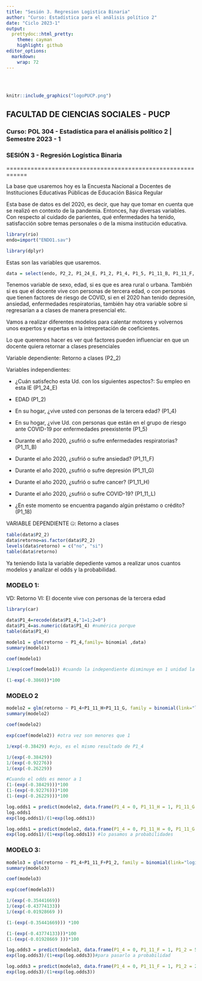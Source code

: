 ```yaml
---
title: "Sesión 3. Regresion Logistica Binaria"
author: "Curso: Estadística para el análisis político 2"
date: "Ciclo 2023-1"
output:
  prettydoc::html_pretty:
    theme: cayman
    highlight: github
editor_options: 
  markdown: 
    wrap: 72
---
```


<br>

<center><img src=" " width="200"/></center>

```r
knitr::include_graphics("logoPUCP.png") 
```

## FACULTAD DE CIENCIAS SOCIALES - PUCP <br>

### Curso: POL 304 - Estadística para el análisis político 2 \| Semestre 2023 - 1 <br>

### **SESIÓN 3 - Regresión Logística Binaria** <br>

============================================================

La base que usaremos hoy es la Encuesta Nacional a Docentes de
Instituciones Educativas Públicas de Educación Básica Regular

Esta base de datos es del 2020, es decir, que hay que tomar en cuenta
que se realizó en contexto de la pandemia. Entonces, hay diversas
variables. Con respecto al cuidado de parientes, qué enfermedades ha
tenido, satisfacción sobre temas personales o de la misma institución
educativa.

```r
library(rio)
endo=import("ENDO1.sav")
```

```r
library(dplyr)
```

Estas son las variables que usaremos.

```r
data = select(endo, P2_2, P1_24_E, P1_2, P1_4, P1_5, P1_11_B, P1_11_F, P1_11_G, P1_11_H, P1_11_L, P1_18)
```

Tenemos variable de sexo, edad, si es que es area rural o urbana.
También si es que el docente vive con personas de tercera edad, o con
personas que tienen factores de riesgo de COVID, si en el 2020 han
tenido depresión, ansiedad, enfermedades respiratorias, también hay otra
variable sobre si regresarían a a clases de manera presencial etc.

Vamos a realizar diferentes modelos para calentar motores y volvernos
unos expertos y expertas en la intrepretación de coeficientes.

Lo que queremos hacer es ver qué factores pueden influenciar en que un
docente quiera retornar a clases presenciales

Variable dependiente: Retorno a clases (P2_2)

Variables independientes:

-   ¿Cuán satisfecho esta Ud. con los siguientes aspectos?: Su empleo en
    esta IE (P1_24_E)

-   EDAD (P1_2)

-   En su hogar, ¿vive usted con personas de la tercera edad? (P1_4)

-   En su hogar, ¿vive Ud. con personas que están en el grupo de riesgo
    ante COVID-19 por enfermedades preexistente (P1_5)

-   Durante el año 2020, ¿sufrió o sufre enfermedades
    respiratorias?(P1_11_B)

-   Durante el año 2020, ¿sufrió o sufre ansiedad? (P1_11_F)

-   Durante el año 2020, ¿sufrió o sufre depresión (P1_11_G)

-   Durante el año 2020, ¿sufrió o sufre cancer? (P1_11_H)

-   Durante el año 2020, ¿sufrió o sufre COVID-19? (P1_11_L)

-   ¿En este momento se encuentra pagando algún préstamo o crédito?
    (P1_18)

VARIABLE DEPENDIENTE 🤐: Retorno a clases

```r
table(data$P2_2)
data$retorno=as.factor(data$P2_2)
levels(data$retorno) = c("no", "si")
table(data$retorno)
```

Ya teniendo lista la variable depediente vamos a realizar unos cuantos
modelos y analizar el odds y la probabilidad.

### MODELO 1:

VD: Retorno VI: El docente vive con personas de la tercera edad

```r
library(car)
```

```r
data$P1_4=recode(data$P1_4,"1=1;2=0")
data$P1_4=as.numeric(data$P1_4) #numérica porque 
table(data$P1_4)
```

```r
modelo1 = glm(retorno ~ P1_4,family= binomial ,data)
summary(modelo1)
```



```r
coef(modelo1)
```



```r
1/exp(coef(modelo1)) #cuando la independiente disminuye en 1 unidad la dependiente sube en 1.47 veces

```



```r
(1-exp(-0.3860))*100
```


### MODELO 2



```r
modelo2 = glm(retorno ~ P1_4+P1_11_H+P1_11_G, family = binomial(link="logit") ,data = data)
summary(modelo2)
```



```r
coef(modelo2)
```

```r
exp(coef(modelo2)) #otra vez son menores que 1
```

```r
1/exp(-0.38429) #ojo, es el mismo resultado de P1_4
```



```r
1/(exp(-0.38429))
1/(exp(-0.92276))
1/(exp(-0.26229))
```


```r
#Cuando el odds es menor a 1
(1-(exp(-0.38429)))*100
(1-(exp(-0.92276)))*100 
(1-(exp(-0.26229)))*100 
```


```r
log.odds1 = predict(modelo2, data.frame(P1_4 = 0, P1_11_H = 1, P1_11_G = 1))
log.odds1
exp(log.odds1)/(1+exp(log.odds1))
```



```r
log.odds1 = predict(modelo2, data.frame(P1_4 = 0, P1_11_H = 0, P1_11_G = 1))
exp(log.odds1)/(1+exp(log.odds1)) #lo pasamos a probabilidades
```



### MODELO 3:


```r
modelo3 = glm(retorno ~ P1_4+P1_11_F+P1_2, family = binomial(link="logit") ,data = data)
summary(modelo3)
```


```r
coef(modelo3)
```



```r
exp(coef(modelo3))
```

```r
1/(exp(-0.35441669))
1/(exp(-0.43774133))
1/(exp(-0.01928669 ))
```



```r

(1-(exp(-0.35441669))) *100

(1-(exp(-0.43774133)))*100 
(1-(exp(-0.01928669 )))*100 
```



```r
log.odds3 = predict(modelo3, data.frame(P1_4 = 0, P1_11_F = 1, P1_2 = 50))
exp(log.odds3)/(1+exp(log.odds3))#para pasarlo a probabilidad
```



```r
log.odds3 = predict(modelo3, data.frame(P1_4 = 0, P1_11_F = 1, P1_2 = 25))
exp(log.odds3)/(1+exp(log.odds3))
```


